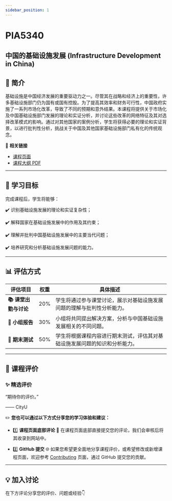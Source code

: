 ```yaml
---
sidebar_position: 1
---
```


# PIA5340
## 中国的基础设施发展 (Infrastructure Development in China)

## **📘 简介**
基础设施是中国经济发展的重要驱动力之一。尽管其在战略和经济上的重要性，许多基础设施部门仍为国有或国有控股。为了提高其效率和财务可行性，中国政府实施了一系列市场化改革，导致了不同的预期和意外结果。本课程将提供关于市场化及中国基础设施部门发展的理论和实证分析，并讨论这些改革的网络特征及其对选择改革模式的影响。通过对其他国家的案例分析，学生将获得必要的理论和实证背景，以进行批判性分析，挑战关于中国及其他国家基础设施部门私有化的传统观念。

🔗 **相关链接**
- [课程页面](https://www.cityu.edu.hk/catalogue/pg/202425/course/PIA5340.htm)
- [课程大纲 PDF](https://www.cityu.edu.hk/catalogue/pg/202425/course/PIA5340.pdf)

---

## **🎯 学习目标**

完成课程后，学生将能够：

✔️ 识别基础设施发展的理论和实证复杂性；

✔️ 解释国家在基础设施发展中的作用及其约束；

✔️ 理解并批判中国基础设施发展中的主要当代问题；

✔️ 培养研究和分析基础设施发展问题的能力。

---

## **📊 评估方式**

| **评估项目**              | **权重** | **具体描述**                                                                                       |
|--------------------------|---------|---------------------------------------------------------------------------------------------------|
| **📚 课堂出勤与讨论**      | 20%     | 学生将通过参与课堂讨论，展示对基础设施发展问题的理解与批判性分析能力。                                                   |
| **📝 小组报告**            | 30%     | 小组将共同提出解决方案，分析与中国基础设施发展相关的不同问题。                                                       |
| **📅 期末测试**            | 50%     | 学生将根据课程内容进行期末测试，评估其对基础设施发展问题的知识和分析能力。                                                       |

---

## **💬 课程评价**

### ✨ **精选评价**
<div className={commentStyles.commentBox}>
    <p className={commentStyles.commentText}>
        “期待你的评价。”
    </p>
    <p className={commentStyles.commentAuthor}>—— CityU</p>
</div>

✏️ **您也可以通过以下方式分享您的学习体验和建议：**

- 1️⃣ **课程页面底部评论**
💬 在课程页面底部直接提交您的评论，我们会审核后将其收录到网站中。

- 2️⃣ **GitHub 提交**
🌐 如果您希望更全面地分享课程评价，或希望修改或新增课程页面，欢迎参考 [Contributing](https://penjc.github.io/CityU/contributing) 页面，通过 GitHub 提交您的贡献。

---

## **💡 加入讨论**

在下方评论分享您的评价、问题或经验👇
<Utterances />